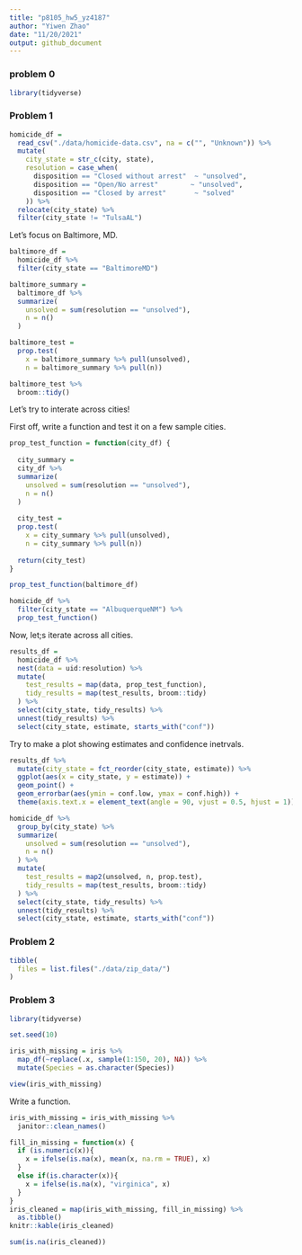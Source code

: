 ```yaml
---
title: "p8105_hw5_yz4187"
author: "Yiwen Zhao"
date: "11/20/2021"
output: github_document
---
```


### problem 0

```r
library(tidyverse)
```

### Problem 1

```r
homicide_df = 
  read_csv("./data/homicide-data.csv", na = c("", "Unknown")) %>%
  mutate(
    city_state = str_c(city, state),
    resolution = case_when(
      disposition == "Closed without arrest"  ~ "unsolved",
      disposition == "Open/No arrest"        ~ "unsolved",
      disposition == "Closed by arrest"       ~ "solved"
    )) %>%
  relocate(city_state) %>%
  filter(city_state != "TulsaAL")
```

Let's focus on Baltimore, MD.

```r
baltimore_df = 
  homicide_df %>%
  filter(city_state == "BaltimoreMD")

baltimore_summary = 
  baltimore_df %>%
  summarize(
    unsolved = sum(resolution == "unsolved"),
    n = n()
  )

baltimore_test = 
  prop.test(
    x = baltimore_summary %>% pull(unsolved),
    n = baltimore_summary %>% pull(n))

baltimore_test %>%
  broom::tidy()

```

Let's try to interate across cities!

First off, write a function and test it on a few sample cities.

```r
prop_test_function = function(city_df) {
  
  city_summary = 
  city_df %>%
  summarize(
    unsolved = sum(resolution == "unsolved"),
    n = n()
  )
  
  city_test = 
  prop.test(
    x = city_summary %>% pull(unsolved),
    n = city_summary %>% pull(n))
  
  return(city_test)
}

prop_test_function(baltimore_df)

homicide_df %>%
  filter(city_state == "AlbuquerqueNM") %>%
  prop_test_function()

```

Now, let;s iterate across all cities.

```r
results_df = 
  homicide_df %>%
  nest(data = uid:resolution) %>%
  mutate(
    test_results = map(data, prop_test_function),
    tidy_results = map(test_results, broom::tidy)
  ) %>%
  select(city_state, tidy_results) %>%
  unnest(tidy_results) %>%
  select(city_state, estimate, starts_with("conf"))
```


Try to make a plot showing estimates and confidence inetrvals.

```r
results_df %>%
  mutate(city_state = fct_reorder(city_state, estimate)) %>%
  ggplot(aes(x = city_state, y = estimate)) +
  geom_point() +
  geom_errorbar(aes(ymin = conf.low, ymax = conf.high)) +
  theme(axis.text.x = element_text(angle = 90, vjust = 0.5, hjust = 1))
```

```r
homicide_df %>%
  group_by(city_state) %>%
  summarize(
    unsolved = sum(resolution == "unsolved"),
    n = n()
  ) %>%
  mutate(
    test_results = map2(unsolved, n, prop.test),
    tidy_results = map(test_results, broom::tidy)
  ) %>%
  select(city_state, tidy_results) %>%
  unnest(tidy_results) %>%
  select(city_state, estimate, starts_with("conf"))
```


### Problem 2

```r
tibble(
  files = list.files("./data/zip_data/")
)
```



### Problem 3

```r
library(tidyverse)

set.seed(10)

iris_with_missing = iris %>%
  map_df(~replace(.x, sample(1:150, 20), NA)) %>%
  mutate(Species = as.character(Species))

view(iris_with_missing)

```

Write a function.

```r
iris_with_missing = iris_with_missing %>%
  janitor::clean_names() 

fill_in_missing = function(x) {
  if (is.numeric(x)){
    x = ifelse(is.na(x), mean(x, na.rm = TRUE), x)
  }
  else if(is.character(x)){
    x = ifelse(is.na(x), "virginica", x)
  }
}
iris_cleaned = map(iris_with_missing, fill_in_missing) %>%
  as.tibble()
knitr::kable(iris_cleaned)

sum(is.na(iris_cleaned))


```


